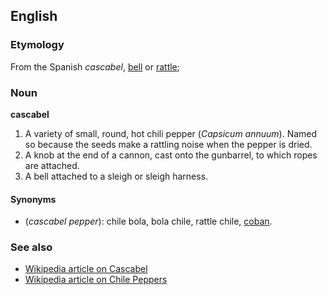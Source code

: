 ==English==
===Etymology===
From the Spanish ''cascabel'', [[bell]] or [[rattle]];

===Noun===
'''cascabel'''

# A variety of small, round, hot chili pepper (''Capsicum annuum'').  Named so because the seeds make a rattling noise when the pepper is dried.
# A knob at the end of a cannon, cast onto the gunbarrel, to which ropes are attached.
# A bell attached to a sleigh or sleigh harness.

====Synonyms====
*(''cascabel pepper''): chile bola, bola chile, rattle chile, [[coban]].

===See also===
*[[w:Cascabel|Wikipedia article on Cascabel]]
*[[w:Chile_pepper|Wikipedia article on Chile Peppers]]